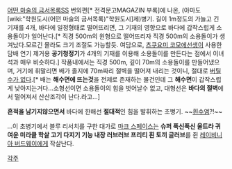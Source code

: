 [[어떤 마술의 금서목록]]SS 번외편[* 전격문고MAGAZIN 부록]에 나온, (아마도 [wiki:"학원도시(어떤 마술의 금서목록)"학원도시]제)병기.
길이 1m정도의 가늘고 긴 기재를 4개, 바다에 일정형태로 떨어뜨리면, 그 기재의 영향으로 바다에 갑작스럽게 소용돌이가 일어난다.[* 직경 500m의 원형으로 떨어뜨리자 직경 500m의 소용돌이가 생겨났다.모르긴 몰라도 크기 조절도 가능할듯. 여담으로, [[츠쿠요미 코모에]]선생이 사용한 담배 연기 제거용 '''공기청정기'''가 4개의 기재를 이용해 소용돌이를 만든다는 점에서 이녀석과 매우 비슷하다.]
작품내에서는 직경 500m, 깊이 70m의 소용돌이를 만들어냈으며, 거기에 휘말리면 배가 졸지에 70m짜리 절벽을 떨어져 내리는 것이니, 절대로 [[버틸 수가 없다]].[* 배는 '''해수면에 뜨는것'''을 전제로 존재하는 물건인데 그 '''해수면'''이 갑작스럽게 낮아지는거다...소형선이면 소용돌이의 힘을 벗어날수 없고, 대형선은 '''바다의 절벽'''에서 떨어져서 산산조각이 난다.라고...]

'''흔적을 남기지않으면서''' 바다에 한해선 '''절대적'''인 힘을 발휘하는 초병기. ~~[[흰수염]]?!~~

...이 초병기에서 블루 리서치를 구한 대가로 [[마크 스페이스]]는 '''슈퍼 푹신푹신 울트라 귀여운 미라클 학살 고기 다지기 기능 내장 러브러브 프리티 흰 토끼 글러브'''를 쥔 [[레이비니아 버드웨이]]에게 작살난다.


[[각주]]
